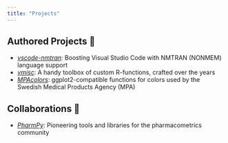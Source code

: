 ```yaml
---
title: "Projects"
---
```


## Authored Projects 📝

- [*vscode-nmtran*](https://github.com/vrognas/vscode-nmtran): Boosting Visual Studio Code with NMTRAN (NONMEM) language support
- [*vmisc*](https://github.com/vrognas/vmisc): A handy toolbox of custom R-functions, crafted over the years
- [*MPAcolors*](https://github.com/vrognas/MPAcolors): ggplot2-compatible functions for colors used by the Swedish Medical Products Agency (MPA)

## Collaborations 🤝

- [*PharmPy*](https://pharmpy.github.io/latest/index.html): Pioneering tools and libraries for the pharmacometrics community